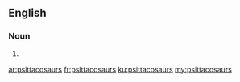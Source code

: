 ==English==

===Noun===
{{head|en|plural}}

# {{plural of|psittacosaur|lang=en}}

[[ar:psittacosaurs]]
[[fr:psittacosaurs]]
[[ku:psittacosaurs]]
[[my:psittacosaurs]]